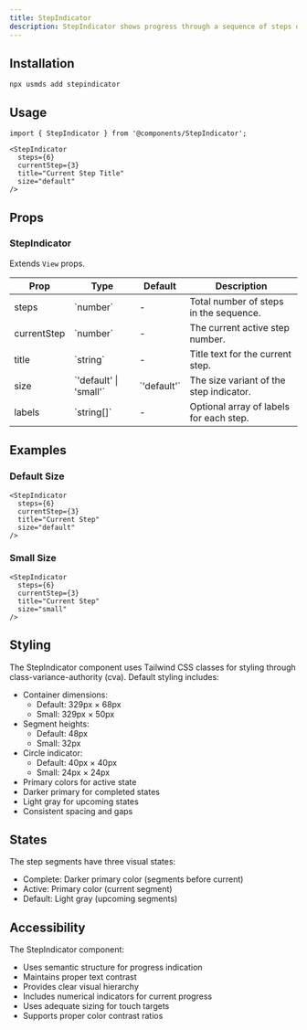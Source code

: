 ```yaml
---
title: StepIndicator
description: StepIndicator shows progress through a sequence of steps or stages in a process.
---
```


## Installation

```package-install
npx usmds add stepindicator
```

## Usage

```tsx
import { StepIndicator } from '@components/StepIndicator';

<StepIndicator
  steps={6}
  currentStep={3}
  title="Current Step Title"
  size="default"
/>
```

## Props

### StepIndicator

Extends `View` props.

<table>
  <thead>
    <tr>
      <th>Prop</th>
      <th>Type</th>
      <th>Default</th>
      <th>Description</th>
    </tr>
  </thead>
  <tbody>
    <tr>
      <td>steps</td>
      <td>`number`</td>
      <td>-</td>
      <td>Total number of steps in the sequence.</td>
    </tr>
    <tr>
      <td>currentStep</td>
      <td>`number`</td>
      <td>-</td>
      <td>The current active step number.</td>
    </tr>
    <tr>
      <td>title</td>
      <td>`string`</td>
      <td>-</td>
      <td>Title text for the current step.</td>
    </tr>
    <tr>
      <td>size</td>
      <td>`'default' | 'small'`</td>
      <td>`'default'`</td>
      <td>The size variant of the step indicator.</td>
    </tr>
    <tr>
      <td>labels</td>
      <td>`string[]`</td>
      <td>-</td>
      <td>Optional array of labels for each step.</td>
    </tr>
  </tbody>
</table>

## Examples

### Default Size

```tsx
<StepIndicator
  steps={6}
  currentStep={3}
  title="Current Step"
  size="default"
/>
```

### Small Size

```tsx
<StepIndicator
  steps={6}
  currentStep={3}
  title="Current Step"
  size="small"
/>
```

## Styling

The StepIndicator component uses Tailwind CSS classes for styling through class-variance-authority (cva). Default styling includes:

- Container dimensions:
  - Default: 329px × 68px
  - Small: 329px × 50px
- Segment heights:
  - Default: 48px
  - Small: 32px
- Circle indicator:
  - Default: 40px × 40px
  - Small: 24px × 24px
- Primary colors for active state
- Darker primary for completed states
- Light gray for upcoming states
- Consistent spacing and gaps

## States

The step segments have three visual states:
- Complete: Darker primary color (segments before current)
- Active: Primary color (current segment)
- Default: Light gray (upcoming segments)

## Accessibility

The StepIndicator component:
- Uses semantic structure for progress indication
- Maintains proper text contrast
- Provides clear visual hierarchy
- Includes numerical indicators for current progress
- Uses adequate sizing for touch targets
- Supports proper color contrast ratios